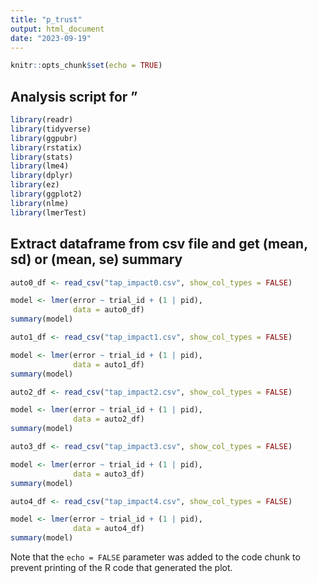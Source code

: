 ```yaml
---
title: "p_trust"
output: html_document
date: "2023-09-19"
---
```


```r
knitr::opts_chunk$set(echo = TRUE)
```

## Analysis script for "

```r
library(readr)
library(tidyverse)
library(ggpubr)
library(rstatix)
library(stats)
library(lme4)
library(dplyr)
library(ez)
library(ggplot2)
library(nlme)
library(lmerTest)
```


## Extract dataframe from csv file and get (mean, sd) or (mean, se) summary

```r

auto0_df <- read_csv("tap_impact0.csv", show_col_types = FALSE)

model <- lmer(error ~ trial_id + (1 | pid),
              data = auto0_df)
summary(model)

```

```r

auto1_df <- read_csv("tap_impact1.csv", show_col_types = FALSE)

model <- lmer(error ~ trial_id + (1 | pid),
              data = auto1_df)
summary(model)

```

```r

auto2_df <- read_csv("tap_impact2.csv", show_col_types = FALSE)

model <- lmer(error ~ trial_id + (1 | pid),
              data = auto2_df)
summary(model)

```

```r

auto3_df <- read_csv("tap_impact3.csv", show_col_types = FALSE)

model <- lmer(error ~ trial_id + (1 | pid),
              data = auto3_df)
summary(model)

```

```r

auto4_df <- read_csv("tap_impact4.csv", show_col_types = FALSE)

model <- lmer(error ~ trial_id + (1 | pid),
              data = auto4_df)
summary(model)

```

Note that the `echo = FALSE` parameter was added to the code chunk to prevent printing of the R code that generated the plot.
